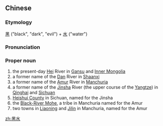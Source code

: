 ==Chinese==
{{zh-forms}}

===Etymology===
[[黑]] ("black", "dark", "evil") + [[水]] ("water")

===Pronunciation===
{{zh-pron
|m=Hēishuǐ
|c=hak1 seoi2
|cat=pn
}}

===Proper noun===
{{zh-proper noun}}

# the present-day [[Hei]] River in [[Gansu]] and [[Inner Mongolia]]
# a former name of the [[Dan]] River in [[Shaanxi]]
# a former name of the [[Amur]] River in [[Manchuria]]
# a former name of the [[Jinsha]] River (the upper course of the [[Yangtze]]) in [[Qinghai]] and [[Sichuan]]
# [[w:Heishui County|Heishui County]] in Sichuan, named for the Jinsha
# the [[w:Heishui Mohe|Black-River Mohe]], a tribe in Manchuria named for the Amur
# two towns in [[w:Heishui, Liaoning|Liaoning]] and [[w:Heishui, Jilin|Jilin]] in Manchuria, named for the Amur

[[zh:黑水]]